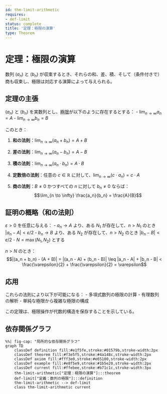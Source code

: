```yaml
---
id: thm-limit-arithmetic
requires:
- def-limit
status: complete
title: '定理：極限の演算'
type: Theorem
---
```


# 定理：極限の演算 {#thm-limit-arithmetic}

数列 $(a_n)$ と $(b_n)$ が収束するとき、それらの和、差、積、そして（条件付きで）商も収束し、極限は対応する演算によって与えられる。

## 定理の主張

$(a_n)$ と $(b_n)$ を実数列とし、[極限](def-limit.qmd)が以下のように存在するとする：
- $\lim_{n \to \infty} a_n = A$
- $\lim_{n \to \infty} b_n = B$

このとき：

1. **和の法則**：$\lim_{n \to \infty} (a_n + b_n) = A + B$

2. **差の法則**：$\lim_{n \to \infty} (a_n - b_n) = A - B$

3. **積の法則**：$\lim_{n \to \infty} (a_n \cdot b_n) = A \cdot B$

4. **定数倍の法則**：任意の $c \in \mathbb{R}$ に対して、$\lim_{n \to \infty} (c \cdot a_n) = c \cdot A$

5. **商の法則**：$B \neq 0$ かつすべての $n$ に対して $b_n \neq 0$ ならば：
   $$\lim_{n \to \infty} \frac{a_n}{b_n} = \frac{A}{B}$$

## 証明の概略（和の法則）

$\varepsilon > 0$ を任意に与える：
- $a_n \to A$ より、ある $N_1$ が存在して、$n > N_1$ のとき $|a_n - A| < \varepsilon/2$
- $b_n \to B$ より、ある $N_2$ が存在して、$n > N_2$ のとき $|b_n - B| < \varepsilon/2$
- $N = \max(N_1, N_2)$ とする

$n > N$ のとき：
$$|(a_n + b_n) - (A + B)| = |(a_n - A) + (b_n - B)| \leq |a_n - A| + |b_n - B| < \frac{\varepsilon}{2} + \frac{\varepsilon}{2} = \varepsilon$$

## 応用

これらの法則により以下が可能になる：
- 多項式数列の極限の計算
- 有理数列の解析
- 単純な極限から複雑な極限の構成

この定理は、極限操作が代数的構造を保存することを示している。

## 依存関係グラフ

```mermaid
%%| fig-cap: "局所的な依存関係グラフ"
graph TD
    classDef definition fill:#e1f5fe,stroke:#01579b,stroke-width:2px
    classDef theorem fill:#f3e5f5,stroke:#4a148c,stroke-width:2px
    classDef axiom fill:#fff3e0,stroke:#e65100,stroke-width:2px
    classDef example fill:#e8f5e9,stroke:#1b5e20,stroke-width:2px
    classDef current fill:#ffebee,stroke:#b71c1c,stroke-width:3px
    thm-limit-arithmetic["定理：極限の演算"]:::theorem
    def-limit["定義：数列の極限"]:::definition
    thm-limit-arithmetic --> def-limit
    class thm-limit-arithmetic current
```
